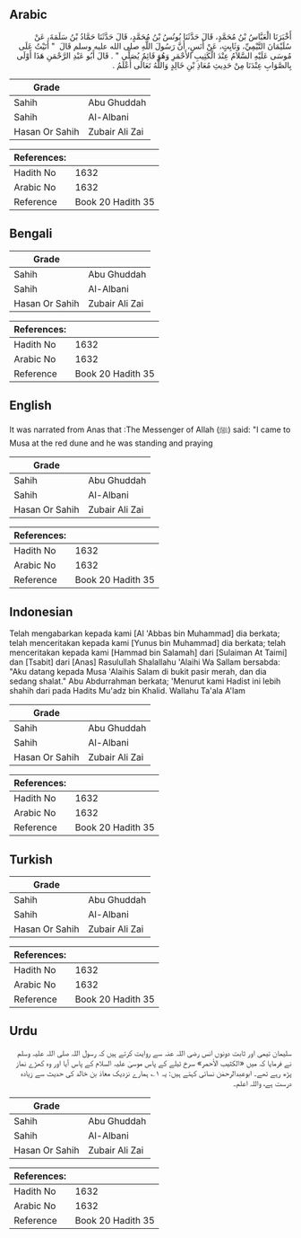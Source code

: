 ## Arabic


<div dir="rtl" lang="ar" style={{fontSize:'larger',backgroundColor:'#f8f9fa',padding:20}}>
أَخْبَرَنَا الْعَبَّاسُ بْنُ مُحَمَّدٍ، قَالَ حَدَّثَنَا يُونُسُ بْنُ مُحَمَّدٍ، قَالَ حَدَّثَنَا حَمَّادُ بْنُ سَلَمَةَ، عَنْ سُلَيْمَانَ التَّيْمِيِّ، وَثَابِتٍ، عَنْ أَنَسٍ، أَنَّ رَسُولَ اللَّهِ صلى الله عليه وسلم قَالَ ‏ "‏ أَتَيْتُ عَلَى مُوسَى عَلَيْهِ السَّلاَمُ عِنْدَ الْكَثِيبِ الأَحْمَرِ وَهُوَ قَائِمٌ يُصَلِّي ‏"‏ ‏.‏ قَالَ أَبُو عَبْدِ الرَّحْمَنِ هَذَا أَوْلَى بِالصَّوَابِ عِنْدَنَا مِنْ حَدِيثِ مُعَاذِ بْنِ خَالِدٍ وَاللَّهُ تَعَالَى أَعْلَمُ ‏.‏
</div>
<div style={{backgroundColor:'#f8f9fa',padding:20, marginBottom: 10}}><table> <thead> <tr> <th>Grade</th> <th></th> </tr> </thead> <tbody> <tr><td>Sahih</td><td>Abu Ghuddah</td></tr><tr><td>Sahih</td><td>Al-Albani</td></tr><tr><td>Hasan Or Sahih</td><td>Zubair Ali Zai</td></tr></tbody></table><table> <thead> <tr> <th>References:</th> <th></th> </tr> </thead> <tbody><tr><td>Hadith No</td><td>1632</td></tr><tr><td>Arabic No</td><td>1632</td></tr><tr><td>Reference</td><td>Book 20 Hadith 35</td></tr></tbody></table></div>

## Bengali


<div dir="ltr" lang="bn" style={{fontSize:'larger',backgroundColor:'#f8f9fa',padding:20}}>

</div>
<div style={{backgroundColor:'#f8f9fa',padding:20, marginBottom: 10}}><table> <thead> <tr> <th>Grade</th> <th></th> </tr> </thead> <tbody> <tr><td>Sahih</td><td>Abu Ghuddah</td></tr><tr><td>Sahih</td><td>Al-Albani</td></tr><tr><td>Hasan Or Sahih</td><td>Zubair Ali Zai</td></tr></tbody></table><table> <thead> <tr> <th>References:</th> <th></th> </tr> </thead> <tbody><tr><td>Hadith No</td><td>1632</td></tr><tr><td>Arabic No</td><td>1632</td></tr><tr><td>Reference</td><td>Book 20 Hadith 35</td></tr></tbody></table></div>

## English


<div dir="ltr" lang="en" style={{fontSize:'larger',backgroundColor:'#f8f9fa',padding:20}}>
It was narrated from Anas that :The Messenger of Allah (ﷺ) said: "I came to Musa at the red dune and he was standing and praying
</div>
<div style={{backgroundColor:'#f8f9fa',padding:20, marginBottom: 10}}><table> <thead> <tr> <th>Grade</th> <th></th> </tr> </thead> <tbody> <tr><td>Sahih</td><td>Abu Ghuddah</td></tr><tr><td>Sahih</td><td>Al-Albani</td></tr><tr><td>Hasan Or Sahih</td><td>Zubair Ali Zai</td></tr></tbody></table><table> <thead> <tr> <th>References:</th> <th></th> </tr> </thead> <tbody><tr><td>Hadith No</td><td>1632</td></tr><tr><td>Arabic No</td><td>1632</td></tr><tr><td>Reference</td><td>Book 20 Hadith 35</td></tr></tbody></table></div>

## Indonesian


<div dir="ltr" lang="id" style={{fontSize:'larger',backgroundColor:'#f8f9fa',padding:20}}>
Telah mengabarkan kepada kami [Al 'Abbas bin Muhammad] dia berkata; telah menceritakan kepada kami [Yunus bin Muhammad] dia berkata; telah menceritakan kepada kami [Hammad bin Salamah] dari [Sulaiman At Taimi] dan [Tsabit] dari [Anas] Rasulullah Shalallahu 'Alaihi Wa Sallam bersabda: "Aku datang kepada Musa 'Alaihis Salam di bukit pasir merah, dan dia sedang shalat." Abu Abdurrahman berkata; 'Menurut kami Hadist ini lebih shahih dari pada Hadits Mu'adz bin Khalid. Wallahu Ta'ala A'lam
</div>
<div style={{backgroundColor:'#f8f9fa',padding:20, marginBottom: 10}}><table> <thead> <tr> <th>Grade</th> <th></th> </tr> </thead> <tbody> <tr><td>Sahih</td><td>Abu Ghuddah</td></tr><tr><td>Sahih</td><td>Al-Albani</td></tr><tr><td>Hasan Or Sahih</td><td>Zubair Ali Zai</td></tr></tbody></table><table> <thead> <tr> <th>References:</th> <th></th> </tr> </thead> <tbody><tr><td>Hadith No</td><td>1632</td></tr><tr><td>Arabic No</td><td>1632</td></tr><tr><td>Reference</td><td>Book 20 Hadith 35</td></tr></tbody></table></div>

## Turkish


<div dir="ltr" lang="tr" style={{fontSize:'larger',backgroundColor:'#f8f9fa',padding:20}}>

</div>
<div style={{backgroundColor:'#f8f9fa',padding:20, marginBottom: 10}}><table> <thead> <tr> <th>Grade</th> <th></th> </tr> </thead> <tbody> <tr><td>Sahih</td><td>Abu Ghuddah</td></tr><tr><td>Sahih</td><td>Al-Albani</td></tr><tr><td>Hasan Or Sahih</td><td>Zubair Ali Zai</td></tr></tbody></table><table> <thead> <tr> <th>References:</th> <th></th> </tr> </thead> <tbody><tr><td>Hadith No</td><td>1632</td></tr><tr><td>Arabic No</td><td>1632</td></tr><tr><td>Reference</td><td>Book 20 Hadith 35</td></tr></tbody></table></div>

## Urdu


<div dir="rtl" lang="ur" style={{fontSize:'larger',backgroundColor:'#f8f9fa',padding:20}}>
سلیمان تیمی اور ثابت دونوں انس رضی اللہ عنہ سے روایت کرتے ہیں کہ رسول اللہ صلی اللہ علیہ وسلم نے فرمایا کہ میں «الكثيب الأحمر» سرخ ٹیلے کے پاس موسیٰ علیہ السلام کے پاس آیا اور وہ کھڑے نماز پڑھ رہے تھے۔ ابوعبدالرحمٰن نسائی کہتے ہیں: یہ ۱؎ ہمارے نزدیک معاذ بن خالد کی حدیث سے زیادہ درست ہے، واللہ اعلم۔
</div>
<div style={{backgroundColor:'#f8f9fa',padding:20, marginBottom: 10}}><table> <thead> <tr> <th>Grade</th> <th></th> </tr> </thead> <tbody> <tr><td>Sahih</td><td>Abu Ghuddah</td></tr><tr><td>Sahih</td><td>Al-Albani</td></tr><tr><td>Hasan Or Sahih</td><td>Zubair Ali Zai</td></tr></tbody></table><table> <thead> <tr> <th>References:</th> <th></th> </tr> </thead> <tbody><tr><td>Hadith No</td><td>1632</td></tr><tr><td>Arabic No</td><td>1632</td></tr><tr><td>Reference</td><td>Book 20 Hadith 35</td></tr></tbody></table></div>